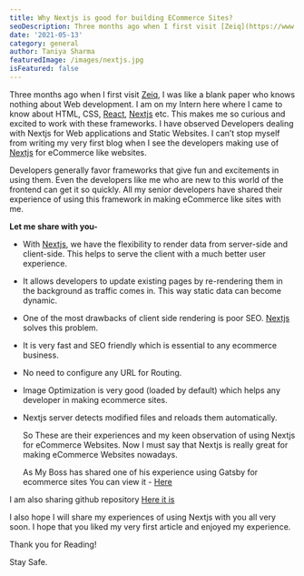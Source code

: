 ```yaml
---
title: Why Nextjs is good for building ECommerce Sites?
seoDescription: Three months ago when I first visit [Zeiq](https://www.zeiq.co/), I was like a blank paper who knows nothing about Web development. I am on my Intern here where I came to know about HTML, CSS, [React](https://reactjs.org/), [Nextjs](https://nextjs.org/) etc. This makes me so curious and excited to work with these frameworks. I have observed Developers dealing with Nextjs for Web applications and Static Websites. I can’t stop myself from writing my very first blog when I see the developers making use of [Nextjs](https://nextjs.org/) for eCommerce like websites.
date: '2021-05-13'
category: general
author: Taniya Sharma
featuredImage: /images/nextjs.jpg
isFeatured: false
---
```


Three months ago when I first visit [Zeiq](https://www.zeiq.co/), I was like a blank paper who knows nothing about Web development. I am on my Intern here where I came to know about HTML, CSS, [React](https://reactjs.org/), [Nextjs](https://nextjs.org/) etc. This makes me so curious and excited to work with these frameworks. I have observed Developers dealing with Nextjs for Web applications and Static Websites. I can’t stop myself from writing my very first blog when I see the developers making use of [Nextjs](https://nextjs.org/) for eCommerce like websites.

Developers generally favor frameworks that give fun and excitements in using them. Even the developers like me who are new to this world of the frontend can get it so quickly. All my senior developers have shared their experience of using this framework in making eCommerce like sites with me.

**Let me share with you-**

- With [Nextjs](https://nextjs.org/), we have the flexibility to render data from server-side and client-side. This helps to serve the client with a much better user experience.

- It allows developers to update existing pages by re-rendering them in the background as traffic comes in. This way static data can become dynamic.

- One of the most drawbacks of client side rendering is poor SEO. [Nextjs](https://nextjs.org/) solves this problem.

- It is very fast and SEO friendly which is essential to any ecommerce business.

- No need to configure any URL for Routing.

- Image Optimization is very good (loaded by default) which helps any developer in making ecommerce sites.

- Nextjs server detects modified files and reloads them automatically.

  So These are their experiences and my keen observation of using Nextjs for eCommerce Websites. Now I must say that Nextjs is really great for making eCommerce Websites nowadays.

  As My Boss has shared one of his experience using Gatsby for ecommerce sites You can view it - [Here](https://medium.com/zeiq/creating-static-e-commerce-site-with-gatsbyjs-a349d7e022a)

I am also sharing github repository [Here it is](https://github.com/zeiq-co/commerce)

I also hope I will share my experiences of using Nextjs with you all very soon.
I hope that you liked my very first article and enjoyed my experience.

Thank you for Reading!

Stay Safe.
